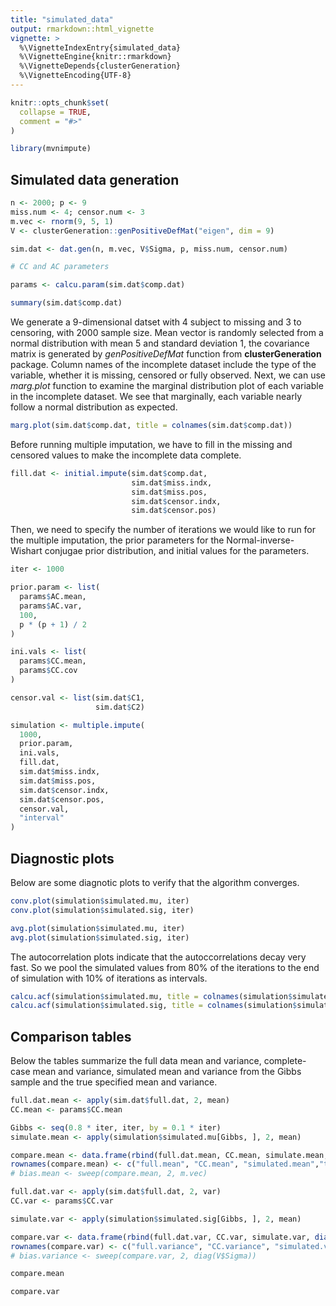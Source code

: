 ```yaml
---
title: "simulated_data"
output: rmarkdown::html_vignette
vignette: >
  %\VignetteIndexEntry{simulated_data}
  %\VignetteEngine{knitr::rmarkdown}
  %\VignetteDepends{clusterGeneration}
  %\VignetteEncoding{UTF-8}
---
```


```r
knitr::opts_chunk$set(
  collapse = TRUE,
  comment = "#>"
)
```

```r
library(mvnimpute)
```

## Simulated data generation

```r
n <- 2000; p <- 9
miss.num <- 4; censor.num <- 3
m.vec <- rnorm(9, 5, 1)
V <- clusterGeneration::genPositiveDefMat("eigen", dim = 9)

sim.dat <- dat.gen(n, m.vec, V$Sigma, p, miss.num, censor.num)

# CC and AC parameters

params <- calcu.param(sim.dat$comp.dat)

summary(sim.dat$comp.dat)
```

We generate a 9-dimensional datset with 4 subject to missing and 3 to censoring, with 2000 sample size. Mean vector is randomly selected from a normal distribution with mean 5 and standard deviation 1, the covariance matrix is generated by *genPositiveDefMat* function from **clusterGeneration** package. Column names of the incomplete dataset include the type of the variable, whether it is missing, censored or fully observed. Next, we can use *marg.plot* function to examine the marginal distribution plot of each variable in the incomplete dataset. We see that marginally, each variable nearly follow a normal distribution as expected.

```r
marg.plot(sim.dat$comp.dat, title = colnames(sim.dat$comp.dat))
```

Before running multiple imputation, we have to fill in the missing and censored values to make the incomplete data complete.

```r
fill.dat <- initial.impute(sim.dat$comp.dat, 
                           sim.dat$miss.indx,
                           sim.dat$miss.pos,
                           sim.dat$censor.indx,
                           sim.dat$censor.pos)
```

Then, we need to specify the number of iterations we would like to run for the multiple imputation, the prior parameters for the Normal-inverse-Wishart conjugae prior distribution, and initial values for the parameters.

```r
iter <- 1000

prior.param <- list(
  params$AC.mean,
  params$AC.var,
  100,
  p * (p + 1) / 2
)

ini.vals <- list(
  params$CC.mean,
  params$CC.cov
)

censor.val <- list(sim.dat$C1,
                   sim.dat$C2)

simulation <- multiple.impute(
  1000,
  prior.param,
  ini.vals,
  fill.dat,
  sim.dat$miss.indx,
  sim.dat$miss.pos,
  sim.dat$censor.indx,
  sim.dat$censor.pos,
  censor.val,
  "interval"
)
```


## Diagnostic plots 

Below are some diagnotic plots to verify that the algorithm converges.

```r
conv.plot(simulation$simulated.mu, iter)
conv.plot(simulation$simulated.sig, iter)
```

```r
avg.plot(simulation$simulated.mu, iter)
avg.plot(simulation$simulated.sig, iter)
```

The autocorrelation plots indicate that the autoccorrelations decay very fast. So we pool the simulated values from 80\% of the iterations to the end of simulation with 10\% of iterations as intervals.

```r
calcu.acf(simulation$simulated.mu, title = colnames(simulation$simulated.mu))
calcu.acf(simulation$simulated.sig, title = colnames(simulation$simulated.sig))
```

## Comparison tables

Below the tables summarize the full data mean and variance, complete-case mean and variance, simulated mean and variance from the Gibbs sample and the true specified mean and variance.

```r
full.dat.mean <- apply(sim.dat$full.dat, 2, mean)
CC.mean <- params$CC.mean

Gibbs <- seq(0.8 * iter, iter, by = 0.1 * iter)
simulate.mean <- apply(simulation$simulated.mu[Gibbs, ], 2, mean)

compare.mean <- data.frame(rbind(full.dat.mean, CC.mean, simulate.mean, m.vec))
rownames(compare.mean) <- c("full.mean", "CC.mean", "simulated.mean","true.mean")
# bias.mean <- sweep(compare.mean, 2, m.vec)

full.dat.var <- apply(sim.dat$full.dat, 2, var)
CC.var <- params$CC.var

simulate.var <- apply(simulation$simulated.sig[Gibbs, ], 2, mean)

compare.var <- data.frame(rbind(full.dat.var, CC.var, simulate.var, diag(V$Sigma)))
rownames(compare.var) <- c("full.variance", "CC.variance", "simulated.variance","true.variance")
# bias.variance <- sweep(compare.var, 2, diag(V$Sigma))
```

```r
compare.mean
```

```r
compare.var
```
